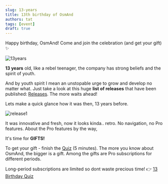 ```yaml
---
slug: 13-years
title: 13th birthday of OsmAnd
authors: tat
tags: [event] 
draft: true 
---
```



Happy birthday, OsmAnd! Come and join the celebration (and get your gift) ✨

![13years](./13_years.png)

<!--truncate-->

**13 years** old, like a rebel teenager, the company has strong beliefs and the spirit of youth.

And by youth spirit I mean an unstopable urge to grow and develop no matter what. Just take a look at this huge **list of releases** that have been published: [Releases](https://download.osmand.net/releases/). The more waits ahead!

Lets make a quick glance how it was then, 13 years before.

![release1](./osmandrelease1.png)

It was innovative and fresh, now it looks kinda.. retro. No navigation, no Pro features. About the Pro features by the way,

It's time for **GIFTS!**

To get your gift - finish the [Quiz](https://download.osmand.net/releases/) (5 minutes). The more you know about OsmAnd, the bigger is a gift. Among the gifts are Pro subscriptions for different periods. 

Long-period subscriptions are limited so dont waste precious time! 👉 [13 Birthday Quiz](https://download.osmand.net/releases/)


<LinksSocial/>
<LinksTelegram/>
<AppleStore/>
<AndroidStore/>
